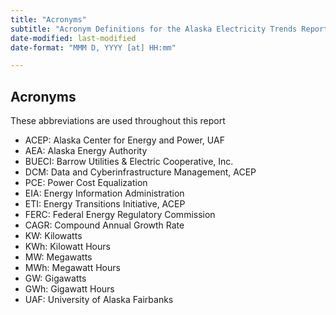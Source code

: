```yaml
---
title: "Acronyms"
subtitle: "Acronym Definitions for the Alaska Electricity Trends Report Web Book"
date-modified: last-modified
date-format: "MMM D, YYYY [at] HH:mm"

---
```


## Acronyms

These abbreviations are used throughout this report

- ACEP: Alaska Center for Energy and Power, UAF
- AEA:  Alaska Energy Authority
- BUECI: Barrow Utilities & Electric Cooperative, Inc.
- DCM: Data and Cyberinfrastructure Management, ACEP
- PCE:  Power Cost Equalization
- EIA:  Energy Information Administration
- ETI: Energy Transitions Initiative, ACEP
- FERC: Federal Energy Regulatory Commission
- CAGR: Compound Annual Growth Rate
- KW:  Kilowatts
- KWh: Kilowatt Hours
- MW:  Megawatts
- MWh: Megawatt Hours
- GW:  Gigawatts
- GWh: Gigawatt Hours
- UAF: University of Alaska Fairbanks